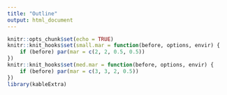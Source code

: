 ```yaml
---
title: "Outline"
output: html_document
---
```


```r
knitr::opts_chunk$set(echo = TRUE)
knitr::knit_hooks$set(small.mar = function(before, options, envir) {
    if (before) par(mar = c(2, 2, 0.5, 0.5))
})
knitr::knit_hooks$set(med.mar = function(before, options, envir) {
    if (before) par(mar = c(3, 3, 2, 0.5))
})
library(kableExtra)
```

